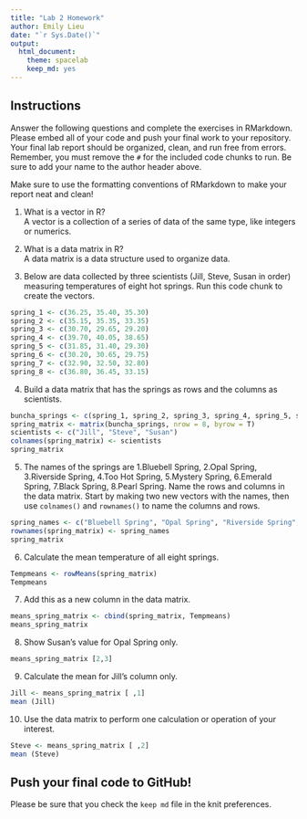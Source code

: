 ```yaml
---
title: "Lab 2 Homework"
author: Emily Lieu
date: "`r Sys.Date()`"
output:
  html_document: 
    theme: spacelab
    keep_md: yes
---
```


## Instructions
Answer the following questions and complete the exercises in RMarkdown. Please embed all of your code and push your final work to your repository. Your final lab report should be organized, clean, and run free from errors. Remember, you must remove the `#` for the included code chunks to run. Be sure to add your name to the author header above.  

Make sure to use the formatting conventions of RMarkdown to make your report neat and clean!  

1. What is a vector in R?  
A vector is a collection of a series of data of the same type, like integers or numerics. 

2. What is a data matrix in R?  
A data matrix is a data structure used to organize data. 

3. Below are data collected by three scientists (Jill, Steve, Susan in order) measuring temperatures of eight hot springs. Run this code chunk to create the vectors.  
```r
spring_1 <- c(36.25, 35.40, 35.30)
spring_2 <- c(35.15, 35.35, 33.35)
spring_3 <- c(30.70, 29.65, 29.20)
spring_4 <- c(39.70, 40.05, 38.65)
spring_5 <- c(31.85, 31.40, 29.30)
spring_6 <- c(30.20, 30.65, 29.75)
spring_7 <- c(32.90, 32.50, 32.80)
spring_8 <- c(36.80, 36.45, 33.15)
```

4. Build a data matrix that has the springs as rows and the columns as scientists.  
```r
buncha_springs <- c(spring_1, spring_2, spring_3, spring_4, spring_5, spring_6, spring_7, spring_8) 
spring_matrix <- matrix(buncha_springs, nrow = 8, byrow = T)
scientists <- c("Jill", "Steve", "Susan")
colnames(spring_matrix) <- scientists
spring_matrix
```

5. The names of the springs are 1.Bluebell Spring, 2.Opal Spring, 3.Riverside Spring, 4.Too Hot Spring, 5.Mystery Spring, 6.Emerald Spring, 7.Black Spring, 8.Pearl Spring. Name the rows and columns in the data matrix. Start by making two new vectors with the names, then use `colnames()` and `rownames()` to name the columns and rows.
```r
spring_names <- c("Bluebell Spring", "Opal Spring", "Riverside Spring", "Too Hot Spring", "Mystery Spring", "Emerald Spring", "Black Spring", "Pearl String")
rownames(spring_matrix) <- spring_names
spring_matrix
```


6. Calculate the mean temperature of all eight springs.
```r
Tempmeans <- rowMeans(spring_matrix)
Tempmeans
```

7. Add this as a new column in the data matrix.  
```r
means_spring_matrix <- cbind(spring_matrix, Tempmeans)
means_spring_matrix
```

8. Show Susan's value for Opal Spring only.
```r
means_spring_matrix [2,3]
```


9. Calculate the mean for Jill's column only.  
```r
Jill <- means_spring_matrix [ ,1]
mean (Jill)
```

10. Use the data matrix to perform one calculation or operation of your interest.
```r
Steve <- means_spring_matrix [ ,2]
mean (Steve)
```


## Push your final code to GitHub!
Please be sure that you check the `keep md` file in the knit preferences.  